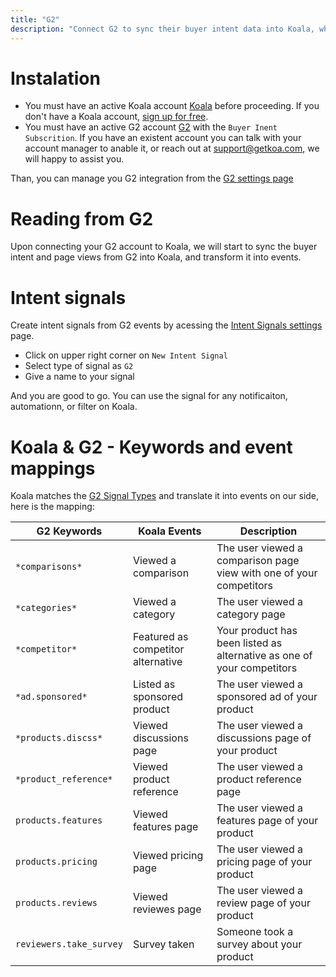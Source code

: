 ```yaml
---
title: "G2"
description: "Connect G2 to sync their buyer intent data into Koala, which you can use to trigger automations, filter accounts, and more."
---
```


# Instalation
 - You must have an active Koala account [Koala](https://app.getkoala.com)
before proceeding. If you don't have a Koala account,
[sign up for free](https://app.getkoala.com/signup).
 - You must have an active G2 account [G2](https://www.g2.com) with the `Buyer Inent Subscrition`. If you have an existent account you can talk
with your account manager to anable it, or reach out at support@getkoa.com, we will happy to assist you.

Than, you can manage you G2 integration from the [G2 settings page](https://app.getkoala.com/goto/apps/g2)

# Reading from G2

Upon connecting your G2 account to Koala, we will start to sync the buyer intent and page views from G2 into Koala, and transform it into events.

# Intent signals

Create intent signals from G2 events by acessing the [Intent Signals settings](https://app.getkoala.com/goto/signals) page.

- Click on upper right corner on `New Intent Signal`
- Select type of signal as `G2`
- Give a name to your signal

And you are good to go. You can use the signal for any notificaiton, automationn, or filter on Koala.

# Koala & G2 - Keywords and event mappings

Koala matches the [G2 Signal Types](https://documentation.g2.com/docs/buyer-intent) and translate it into events on our side, here is the mapping:

| G2 Keywords | Koala Events | Description 
| --- | --- | --- |
| `*comparisons*` | Viewed a comparison | The user viewed a comparison page view with one of your competitors
| `*categories*` | Viewed a category | The user viewed a category page
| `*competitor*` | Featured as competitor alternative | Your product has been listed as alternative as one of your competitors
| `*ad.sponsored*`| Listed as sponsored product | The user viewed a sponsored ad of your product
| `*products.discss*` | Viewed discussions page | The user viewed a discussions page of your product
| `*product_reference*`| Viewed product reference | The user viewed a product reference page
| `products.features`| Viewed features page | The user viewed a features page of your product
| `products.pricing`| Viewed pricing page | The user viewed a pricing page of your product
| `products.reviews`| Viewed reviewes page | The user viewed a review page of your product
| `reviewers.take_survey`| Survey taken | Someone took a survey about your product


